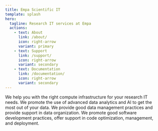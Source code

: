 ```yaml
---
title: Empa Scientific IT
template: splash
hero:
  tagline: Research IT services at Empa
  actions:
    - text: About
      link: /about/
      icon: right-arrow
      variant: primary
    - text: Support
      link: /support/
      icon: right-arrow
      variant: secondary
    - text: Documentation
      link: /documentation/
      icon: right-arrow
      variant: secondary
---
```



<CardGrid stagger>
  <CustomCard
    title="<a href='/services/compute/'>Compute</a>"
    customIcon="lucide:cpu"
  >
    We help you with the right compute infrastructure for your research IT
    needs.
  </CustomCard>
  <CustomCard
    title="<a href='/services/data_science/'>Data Science</a>"
    customIcon="lucide:chart-scatter"
  >
    We promote the use of advanced data analytics and AI to get the most out of
    your data.
  </CustomCard>
  <CustomCard
    title="<a href='/services/research-data-management/'>Research Data Management</a>"
    customIcon="lucide:folder-tree"
  >
    We provide good data management practices and provide support in data
    organization.
  </CustomCard>
  <CustomCard
    title="<a href='/services/software-engineering/'>Software Engineering</a>"
    customIcon="lucide:git-merge"
  >
    We promote good software development practices, offer support in code
    optimization, management, and deployment.
  </CustomCard>
</CardGrid>
